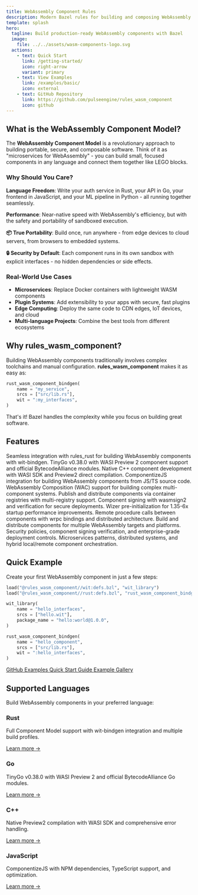```yaml
---
title: WebAssembly Component Rules
description: Modern Bazel rules for building and composing WebAssembly components with multi-language support.
template: splash
hero:
  tagline: Build production-ready WebAssembly components with Bazel
  image:
    file: ../../assets/wasm-components-logo.svg
  actions:
    - text: Quick Start
      link: /getting-started/
      icon: right-arrow
      variant: primary
    - text: View Examples
      link: /examples/basic/
      icon: external
    - text: GitHub Repository
      link: https://github.com/pulseengine/rules_wasm_component
      icon: github
---
```



## What is the WebAssembly Component Model?

The **WebAssembly Component Model** is a revolutionary approach to building portable, secure, and composable software. Think of it as "microservices for WebAssembly" - you can build small, focused components in any language and connect them together like LEGO blocks.

### Why Should You Care?

**Language Freedom**: Write your auth service in Rust, your API in Go, your frontend in JavaScript, and your ML pipeline in Python - all running together seamlessly.

**Performance**: Near-native speed with WebAssembly's efficiency, but with the safety and portability of sandboxed execution.

**📦 True Portability**: Build once, run anywhere - from edge devices to cloud servers, from browsers to embedded systems.

**🔒 Security by Default**: Each component runs in its own sandbox with explicit interfaces - no hidden dependencies or side effects.

### Real-World Use Cases

- **Microservices**: Replace Docker containers with lightweight WASM components
- **Plugin Systems**: Add extensibility to your apps with secure, fast plugins
- **Edge Computing**: Deploy the same code to CDN edges, IoT devices, and cloud
- **Multi-language Projects**: Combine the best tools from different ecosystems

## Why rules_wasm_component?

Building WebAssembly components traditionally involves complex toolchains and manual configuration. **rules_wasm_component** makes it as easy as:

```python
rust_wasm_component_bindgen(
    name = "my_service",
    srcs = ["src/lib.rs"],
    wit = ":my_interfaces",
)
```

That's it! Bazel handles the complexity while you focus on building great software.

## Features

<CardGrid stagger>
  <Card title="Rust Integration" icon="seti:rust">
    Seamless integration with rules_rust for building WebAssembly components with wit-bindgen.
  </Card>
  <Card title="Go Support" icon="seti:go">
    TinyGo v0.38.0 with WASI Preview 2 component support and official BytecodeAlliance modules.
  </Card>
  <Card title="C++ Components" icon="seti:cpp">
    Native C++ component development with WASI SDK and Preview2 direct compilation.
  </Card>
  <Card title="JavaScript/TypeScript" icon="seti:javascript">
    ComponentizeJS integration for building WebAssembly components from JS/TS source code.
  </Card>
  <Card title="WAC Composition" icon="puzzle">
    WebAssembly Composition (WAC) support for building complex multi-component systems.
  </Card>
  <Card title="OCI Publishing" icon="docker">
    Publish and distribute components via container registries with multi-registry support.
  </Card>
  <Card title="Digital Signing" icon="lock">
    Component signing with wasmsign2 and verification for secure deployments.
  </Card>
  <Card title="Performance" icon="rocket">
    Wizer pre-initialization for 1.35-6x startup performance improvements.
  </Card>
  <Card title="WRPC Integration" icon="connection">
    Remote procedure calls between components with wrpc bindings and distributed architecture.
  </Card>
  <Card title="Multi-Architecture" icon="globe">
    Build and distribute components for multiple WebAssembly targets and platforms.
  </Card>
  <Card title="Enterprise Security" icon="shield">
    Security policies, component signing verification, and enterprise-grade deployment controls.
  </Card>
  <Card title="Advanced Composition" icon="workflow">
    Microservices patterns, distributed systems, and hybrid local/remote component orchestration.
  </Card>
</CardGrid>

## Quick Example

Create your first WebAssembly component in just a few steps:

```python title="BUILD.bazel"
load("@rules_wasm_component//wit:defs.bzl", "wit_library")
load("@rules_wasm_component//rust:defs.bzl", "rust_wasm_component_bindgen")

wit_library(
    name = "hello_interfaces",
    srcs = ["hello.wit"],
    package_name = "hello:world@1.0.0",
)

rust_wasm_component_bindgen(
    name = "hello_component",
    srcs = ["src/lib.rs"],
    wit = ":hello_interfaces",
)
```

<div class="demo-buttons">
  <a href="https://github.com/pulseengine/rules_wasm_component/tree/main/examples/basic" class="demo-button">
    GitHub Examples
  </a>
  <a href="/getting-started/" class="demo-button">
    Quick Start Guide
  </a>
  <a href="/examples/" class="demo-button">
    Example Gallery
  </a>
</div>

## Supported Languages

Build WebAssembly components in your preferred language:

<div class="feature-grid">
  <div class="feature-card">
    <h3>Rust</h3>
    <p>Full Component Model support with wit-bindgen integration and multiple build profiles.</p>
    <a href="/languages/rust/">Learn more →</a>
  </div>
  <div class="feature-card">
    <h3>Go</h3>
    <p>TinyGo v0.38.0 with WASI Preview 2 and official BytecodeAlliance Go modules.</p>
    <a href="/languages/go/">Learn more →</a>
  </div>
  <div class="feature-card">
    <h3>C++</h3>
    <p>Native Preview2 compilation with WASI SDK and comprehensive error handling.</p>
    <a href="/languages/cpp/">Learn more →</a>
  </div>
  <div class="feature-card">
    <h3>JavaScript</h3>
    <p>ComponentizeJS with NPM dependencies, TypeScript support, and optimization.</p>
    <a href="/languages/javascript/">Learn more →</a>
  </div>
</div>
